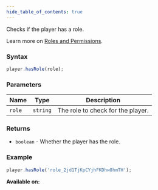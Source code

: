 ```yaml
---
hide_table_of_contents: true
---
```



Checks if the player has a role.

Learn more on [Roles and Permissions](/concepts/roles-and-permissions).

### Syntax

```js
player.hasRole(role);
```

### Parameters

| Name   | Type     | Description                       |
| ------ | -------- | --------------------------------- |
| `role` | `string` | The role to check for the player. |

### Returns

- `boolean` - Whether the player has the role.

### Example

```js
player.hasRole('role_2jd1TjKpCYjhFKDhw8hmTH');
```

**Available on:** <ClientTag /> <ServerTag />
